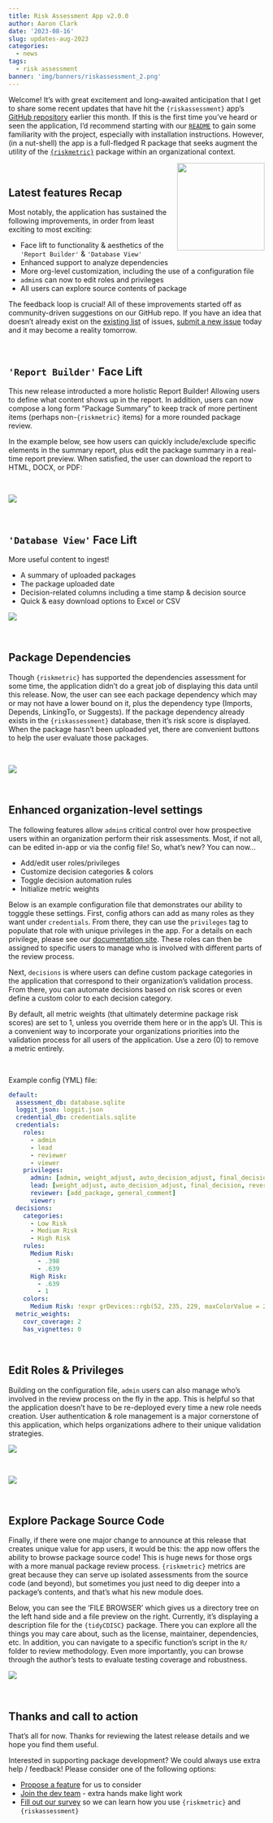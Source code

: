 ```yaml
---
title: Risk Assessment App v2.0.0
author: Aaron Clark
date: '2023-08-16'
slug: updates-aug-2023
categories: 
  - news
tags:
  - risk assessment
banner: 'img/banners/riskassessment_2.png'
---
```


Welcome! It's with great excitement and long-awaited anticipation that I get to share some recent updates that have hit the `{riskassessment}` app's [GitHub repository](https://github.com/pharmaR/riskassessment) earlier this month. If this is the first time you've heard or seen the application, I'd recommend starting with our [`README`](https://github.com/pharmaR/riskassessment#readme) to gain some familiarity with the project, especially with installation instructions. However, (in a nut-shell) the app is a full-fledged R package that seeks augment the utility of the [`{riskmetric}`](https://github.com/pharmaR/riskmetric) package within an organizational context.

<!-- to render html in RStudio, I used the following filepath -->
<!-- ../../blog/2023-08-16-riskassessment-new-release-updates_files/riskassessment_logo.png -->

<a href='https://bit.ly/raa_docs'><img src="/blog/2023-08-16-riskassessment-new-release-updates_files/riskassessment_logo.png" align="right" height="172" style="float:right; height:172px;"/></a>



<br>

## Latest features Recap

Most notably, the application has sustained the following improvements, in order from least exciting to most exciting:

* Face lift to functionality & aesthetics of the `'Report Builder'` & `'Database View'`
* Enhanced support to analyze dependencies
* More org-level customization, including the use of a configuration file 
* `admin`s can now to edit roles and privileges
* All users can explore source contents of package

The feedback loop is crucial! All of these improvements started off as community-driven suggestions on our GitHub repo. If you have an idea that doesn't already exist on the [existing list](https://github.com/pharmaR/riskassessment/issues) of issues, [submit a new issue](https://github.com/pharmaR/riskassessment/issues/new) today and it may become a reality tomorrow.


<br>


## `'Report Builder'` Face Lift

This new release introducted a more holistic Report Builder! Allowing users to define what content shows up in the report. In addition, users can now compose a long form "Package Summary" to keep track of more pertinent items (perhaps non-`{riskmetric}` items) for a more rounded package review.

In the example below, see how users can quickly include/exclude specific elements in the summary report, plus edit the package summary in a real-time report preview. When satisfied, the user can download the report to HTML, DOCX, or PDF:

<br>

  
![](/blog/2023-08-16-riskassessment-new-release-updates_files/report_builder.gif)



<br>

## `'Database View'` Face Lift 

More useful content to ingest!

  * A summary of uploaded packages
  * The package uploaded date
  * Decision-related columns including a time stamp & decision source
  * Quick & easy download options to Excel or CSV


![](/blog/2023-08-16-riskassessment-new-release-updates_files/uploaded_pkgs.png)




<br>

## Package Dependencies

Though `{riskmetric}` has supported the dependencies assessment for some time, the application didn't do a great job of displaying this data until this release. Now, the user can see each package dependency which may or may not have a lower bound on it, plus the dependency type (Imports, Depends, LinkingTo, or Suggests). If the package dependency already exists in the `{riskassessment}` database, then it's risk score is displayed. When the package hasn't been uploaded yet, there are convenient buttons to help the user evaluate those packages.

<br>

![](/blog/2023-08-16-riskassessment-new-release-updates_files/dependencies.png)






<br>

## Enhanced organization-level settings


The following features allow `admin`s critical control over how prospective users within an organization perform their risk assessments. Most, if not all, can be edited in-app or via the config file! So, what's new? You can now...

* Add/edit user roles/privileges
* Customize decision categories & colors
* Toggle decision automation rules
* Initialize metric weights

Below is an example configuration file that demonstrates our ability to togggle these settings. First, config athors can add as many roles as they want under `credentials`. From there, they can use the `privileges` tag to populate that role with unique privileges in the app. For a details on each privilege, please see our [documentation site](https://pharmar.github.io/riskassessment/articles/User_Roles_and_Privileges.html#privileges). These roles can then be assigned to specific users to manage who is involved with different parts of the review process.

Next, `decisions` is where users can define custom package categories in the application that correspond to their organization's validation process. From there, you can automate decisions based on risk scores or even define a custom color to each decision category.

By default, all metric weights (that ultimately determine package risk scores) are set to 1, unless you override them here or in the app's UI. This is a convenient way to incorporate your organizations priorities into the validation process for all users of the application. Use a zero (0) to remove a metric entirely.

<br>

Example config (YML) file:

```yml
default:
  assessment_db: database.sqlite
  loggit_json: loggit.json
  credential_db: credentials.sqlite
  credentials:
    roles:
      - admin
      - lead
      - reviewer
      - viewer
    privileges:
      admin: [admin, weight_adjust, auto_decision_adjust, final_decision, revert_decision, add_package, delete_package, overall_comment, general_comment]
      lead: [weight_adjust, auto_decision_adjust, final_decision, revert_decision, add_package, delete_package, overall_comment, general_comment]
      reviewer: [add_package, general_comment]
      viewer:
  decisions:
    categories:
      - Low Risk
      - Medium Risk
      - High Risk
    rules:
      Medium Risk:
        - .398
        - .639
      High Risk:
        - .639
        - 1
    colors:
      Medium Risk: !expr grDevices::rgb(52, 235, 229, maxColorValue = 255)
  metric_weights:
    covr_coverage: 2
    has_vignettes: 0
```





<br>

## Edit Roles & Privileges

Building on the configuration file, `admin` users can also manage who's involved in the review process on the fly in the app. This is helpful so that the application doesn't have to be re-deployed every time a new role needs creation. User authentication & role management is a major cornerstone of this application, which helps organizations adhere to their unique validation strategies.

![](/blog/2023-08-16-riskassessment-new-release-updates_files/roles_privileges.png)

<br>

![](/blog/2023-08-16-riskassessment-new-release-updates_files/edit_roles.png)


<br>

## Explore Package Source Code

Finally, if there were one major change to announce at this release that creates unique value for app users, it would be this: the app now offers the ability to browse package source code! This is huge news for those orgs with a more manual package review process. `{riskmetric}` metrics are great because they can serve up isolated assessments from the source code (and beyond), but sometimes you just need to dig deeper into a package's contents, and that's what his new module does. 

Below, you can see the 'FILE BROWSER' which gives us a directory tree on the left hand side and a file preview on the right. Currently, it's displaying a description file for the `{tidyCDISC}` package. There you can explore all the things you may care about, such as the license, maintainer, dependencies, etc. In addition, you can navigate to a specific function's script in the `R/` folder to review methodology. Even more importantly, you can browse through the author's tests to evaluate testing coverage and robustness.

![](/blog/2023-08-16-riskassessment-new-release-updates_files/source_explorer.png)


<br>

## Thanks and call to action

That's all for now. Thanks for reviewing the latest release details and we hope you find them useful.

Interested in supporting package development? We could always use extra help / feedback! Please consider one of the following options:

* [Propose a feature](https://github.com/pharmaR/riskassessment/issues/new) for us to consider
* [Join the dev team](https://www.pharmar.org/contribute/) - extra hands make light work
* [Fill out our survey](https://bit.ly/risk_survey) so we can learn how you use `{riskmetric}` and `{riskassessment}`

<br>

<br>




